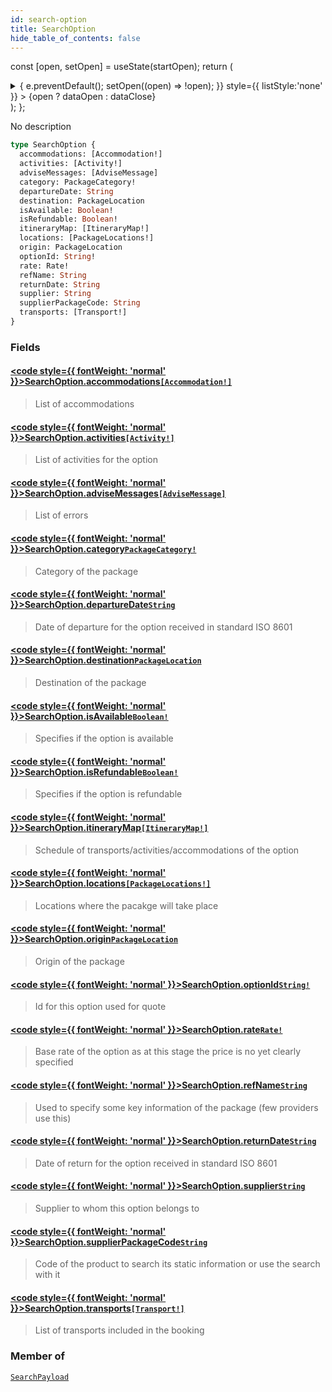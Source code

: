```yaml
---
id: search-option
title: SearchOption
hide_table_of_contents: false
---
```






const [open, setOpen] = useState(startOpen);
return (
<details {...(open ? { open: true } : {})} className="details" style={{ border:'none', boxShadow:'none', background:'var(--ifm-background-color)' }}>
<summary
onClick={(e) => {
e.preventDefault();
setOpen((open) => !open);
}}
style={{ listStyle:'none' }} >
{open ? dataOpen : dataClose}
</summary>
{open && children}
</details>
);
};

No description

```graphql
type SearchOption {
  accommodations: [Accommodation!]
  activities: [Activity!]
  adviseMessages: [AdviseMessage]
  category: PackageCategory!
  departureDate: String
  destination: PackageLocation
  isAvailable: Boolean!
  isRefundable: Boolean!
  itineraryMap: [ItineraryMap!]
  locations: [PackageLocations!]
  origin: PackageLocation
  optionId: String!
  rate: Rate!
  refName: String
  returnDate: String
  supplier: String
  supplierPackageCode: String
  transports: [Transport!]
}
```

### Fields

#### [<code style={{ fontWeight: 'normal' }}>SearchOption.<b>accommodations</b></code>](#)<Bullet />[`[Accommodation!]`](/api/objects/accommodation) <Badge class="badge badge--secondary" text="list"/> <Badge class="badge badge--secondary" text="object"/>

> List of accommodations

#### [<code style={{ fontWeight: 'normal' }}>SearchOption.<b>activities</b></code>](#)<Bullet />[`[Activity!]`](/api/objects/activity) <Badge class="badge badge--secondary" text="list"/> <Badge class="badge badge--secondary" text="object"/>

> List of activities for the option

#### [<code style={{ fontWeight: 'normal' }}>SearchOption.<b>adviseMessages</b></code>](#)<Bullet />[`[AdviseMessage]`](/api/objects/advise-message) <Badge class="badge badge--secondary" text="list"/> <Badge class="badge badge--secondary" text="object"/>

> List of errors

#### [<code style={{ fontWeight: 'normal' }}>SearchOption.<b>category</b></code>](#)<Bullet />[`PackageCategory!`](/api/objects/package-category) <Badge class="badge badge--secondary" text="non-null"/> <Badge class="badge badge--secondary" text="object"/>

> Category of the package

#### [<code style={{ fontWeight: 'normal' }}>SearchOption.<b>departureDate</b></code>](#)<Bullet />[`String`](/api/scalars/string) <Badge class="badge badge--secondary" text="scalar"/>

> Date of departure for the option received in standard ISO 8601

#### [<code style={{ fontWeight: 'normal' }}>SearchOption.<b>destination</b></code>](#)<Bullet />[`PackageLocation`](/api/objects/package-location) <Badge class="badge badge--secondary" text="object"/>

> Destination of the package

#### [<code style={{ fontWeight: 'normal' }}>SearchOption.<b>isAvailable</b></code>](#)<Bullet />[`Boolean!`](/api/scalars/boolean) <Badge class="badge badge--secondary" text="non-null"/> <Badge class="badge badge--secondary" text="scalar"/>

> Specifies if the option is available

#### [<code style={{ fontWeight: 'normal' }}>SearchOption.<b>isRefundable</b></code>](#)<Bullet />[`Boolean!`](/api/scalars/boolean) <Badge class="badge badge--secondary" text="non-null"/> <Badge class="badge badge--secondary" text="scalar"/>

> Specifies if the option is refundable

#### [<code style={{ fontWeight: 'normal' }}>SearchOption.<b>itineraryMap</b></code>](#)<Bullet />[`[ItineraryMap!]`](/api/objects/itinerary-map) <Badge class="badge badge--secondary" text="list"/> <Badge class="badge badge--secondary" text="object"/>

> Schedule of transports/activities/accommodations of the option

#### [<code style={{ fontWeight: 'normal' }}>SearchOption.<b>locations</b></code>](#)<Bullet />[`[PackageLocations!]`](/api/objects/package-locations) <Badge class="badge badge--secondary" text="list"/> <Badge class="badge badge--secondary" text="object"/>

> Locations where the pacakge will take place

#### [<code style={{ fontWeight: 'normal' }}>SearchOption.<b>origin</b></code>](#)<Bullet />[`PackageLocation`](/api/objects/package-location) <Badge class="badge badge--secondary" text="object"/>

> Origin of the package

#### [<code style={{ fontWeight: 'normal' }}>SearchOption.<b>optionId</b></code>](#)<Bullet />[`String!`](/api/scalars/string) <Badge class="badge badge--secondary" text="non-null"/> <Badge class="badge badge--secondary" text="scalar"/>

> Id for this option used for quote

#### [<code style={{ fontWeight: 'normal' }}>SearchOption.<b>rate</b></code>](#)<Bullet />[`Rate!`](/api/objects/rate) <Badge class="badge badge--secondary" text="non-null"/> <Badge class="badge badge--secondary" text="object"/>

> Base rate of the option as at this stage the price is no yet clearly specified

#### [<code style={{ fontWeight: 'normal' }}>SearchOption.<b>refName</b></code>](#)<Bullet />[`String`](/api/scalars/string) <Badge class="badge badge--secondary" text="scalar"/>

> Used to specify some key information of the package (few providers use this)

#### [<code style={{ fontWeight: 'normal' }}>SearchOption.<b>returnDate</b></code>](#)<Bullet />[`String`](/api/scalars/string) <Badge class="badge badge--secondary" text="scalar"/>

> Date of return for the option received in standard ISO 8601

#### [<code style={{ fontWeight: 'normal' }}>SearchOption.<b>supplier</b></code>](#)<Bullet />[`String`](/api/scalars/string) <Badge class="badge badge--secondary" text="scalar"/>

> Supplier to whom this option belongs to

#### [<code style={{ fontWeight: 'normal' }}>SearchOption.<b>supplierPackageCode</b></code>](#)<Bullet />[`String`](/api/scalars/string) <Badge class="badge badge--secondary" text="scalar"/>

> Code of the product to search its static information or use the search with it

#### [<code style={{ fontWeight: 'normal' }}>SearchOption.<b>transports</b></code>](#)<Bullet />[`[Transport!]`](/api/objects/transport) <Badge class="badge badge--secondary" text="list"/> <Badge class="badge badge--secondary" text="object"/>

> List of transports included in the booking

### Member of

[`SearchPayload`](/api/objects/search-payload) <Badge class="badge badge--secondary" text="object"/>
